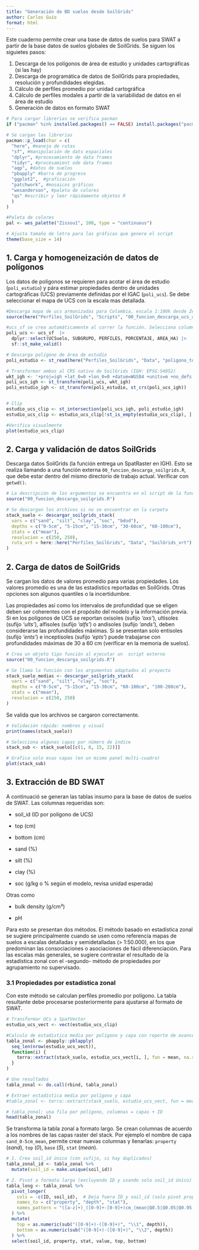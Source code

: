 ```yaml
---
title: "Generación de BD suelos desde SoilGrids"
author: Carlos Guío
format: html
---
```


Este cuaderno permite crear una base de datos de suelos para SWAT a partir de la base datos de suelos globales de SoilGrids. Se siguen los siguietes pasos:

1. Descarga de los polígonos de área de estudio y unidades cartográficas (si las hay)
2. Descarga de programática de datos de SoilGrids para propiedades, resolución y profundidades elegidas.
3. Cálculo de perfiles promedio por unidad cartográfica
4. Cálculo de perfiles modales a partir de la variabilidad de datos en el área de estudio
5. Generación de datos en formato SWAT


```r

# Para cargar librerias se verifica pacman
if ("pacman" %in% installed.packages() == FALSE) install.packages("pacman")

# Se cargan las librerias
pacman::p_load(char = c(
  "here", #manejo de rutas
  "sf", #manipulación de dats espaciales
  "dplyr", #procesamiento de data frames
  "tidyr", #procesamient ode data frames
  "aqp", #datos de suelos
  "pbapply" #barra de progreso
  "ggplot2",  #graficación
  "patchwork", #mosaicos gráficos
  "wesanderson", #paleta de colores
  "qs" #escribir y leer rápidamente objetos R
  )
)

#Paleta de colores
pal <- wes_palette("Zissou1", 100, type = "continuous")

# Ajusta tamaño de letra para las gráficas que genere el script
theme(base_size = 14)

```


## 1. Carga y homogeneización de datos de polígonos

Los datos de polígonos se requieren para acotar el área de estudio (`poli_estudio`) y pára estimar propiedades dentro de unidades cartográficas (UCS) previamente definidas por el IGAC (`poli_ucs`). Se debe seleccionar el mapa de UCS con la escala mas detallada.

```r

#Descarga mapa de ucs armonizadas para Colombia, escala 1:100k desde Zenodo
source(here("Perfiles_SoilGrids", "Scripts", "00_funcion_descarga_ucs_armonizadas_gpkg.R"), encoding = "UTF-8")

#ucs_sf se crea automáticamente al correr la función. Selecciona columnas y filas relevantes
poli_ucs <- ucs_sf  |>
  dplyr::select(UCSuelo, SUBGRUPO, PERFILES, PORCENTAJE, AREA_HA) |>
  sf::st_make_valid()

# Descarga polígono de área de estudio
poli_estudio <- st_read(here("Perfiles_SoilGrids", "Data", "poligono_tocaima.geojson"))

# Transformar ambos al CRS nativo de SoilGrids (IGH: EPSG:54052)
wkt_igh <- '+proj=igh +lat_0=0 +lon_0=0 +datum=WGS84 +units=m +no_defs'
poli_ucs_igh <- st_transform(poli_ucs, wkt_igh)
poli_estudio_igh <- st_transform(poli_estudio, st_crs(poli_ucs_igh))


# Clip
estudio_ucs_clip <- st_intersection(poli_ucs_igh, poli_estudio_igh)
estudio_ucs_clip <- estudio_ucs_clip[!st_is_empty(estudio_ucs_clip), ]

#Verifica visualmente
plot(estudio_ucs_clip)

```

## 2. Carga y validación de datos SoilGrids

Descarga datos SoilGrids (la función entrega un SpatRaster en IGH). Esto se realiza llamando a una función externa `00_funcion_descarga_soilgrids.R`, que debe estar dentro del mismo directorio de trabajo actual. Verificar con `getwd()`.

```r

# La descripción de los argumentos se encuentra en el script de la función
source("00_funcion_descarga_soilgrids.R")

# Se descargan los archivos si no se encuentrar en la carpeta
stack_suelo <- descargar_soilgrids_stack(
  vars = c("sand", "silt", "clay", "soc", "bdod"),
  depths = c("0-5cm", "5-15cm", "15-30cm", "30-60cm", "60-100cm"),
  stats = c("mean"),
  resolucion = c(250, 250),
  ruta_vrt = here::here("Perfiles_SoilGrids", "Data", "SoilGrids_vrt") #para guardar los archivos
)

```


## 2. Carga de datos de SoilGrids

Se cargan los datos de valores promedio para varias propiedades. Los valores promedio es una de las estadístics reportadas en SoilGrids. Otras opciones son algunos quantiles o la incertidumbre. 

Las propiedades así como los intervalos de profundidad que se eligen deben ser coherentes con el propósito del modelo y la información previa. Si en los polígonos de UCS se reportan oxisoles (sufijo *'oxs'*), ultisoles (sufijo *'ults'*), alfisoles (sufijo *'alfs'*) o andisoles (sufijo *'ands'*), deben considerarse las profundidades máximas. Si se presentan solo entisoles (sufijo *'ents'*) e inceptisoles (sufijo *'epts'*) puede trabajarse con profundidades máximas de 30 a 60 cm (verificar en la memoria de suelos). 

```r

# Crea un objeto tipo función al ejecutar un  script externo
source("00_funcion_descarga_soilgrids.R")

# Se llama la función con los argumentos adaptados al proyecto
stack_suelo_medias <- descargar_soilgrids_stack(
  vars = c("sand", "silt", "clay", "soc"),
  depths = c("0-5cm", "5-15cm", "15-30cm", "60-100cm", "100-200cm"),
  stats = c("mean"),
  resolucion = c(250, 250)
)

```

Se valida que los archivos se cargaron correctamente. 

```r

# Validación rápida: nombres y visual
print(names(stack_suelo))

# Selecciona algunas capas por número de índice
stack_sub <- stack_suelo[[c(1, 8, 15, 22)]]

# Grafica solo esas capas (en un mismo panel multi-cuadro)
plot(stack_sub)

```


## 3. Extracción de BD SWAT

A continuació se generan las tablas insumo para la base de datos de suelos de SWAT. Las columnas requeridas son:

* soil_id (ID por polígono de UCS)

* top (cm)

* bottom (cm)

* sand (%)

* silt (%)

* clay (%)

* soc (g/kg o % según el modelo, revisa unidad esperada)

Otras como 

* bulk density (g/cm³)

* pH

Para esto se presentan dos métodos. El método basado en estadística zonal se sugiere principalmente cuando se usen como referencia mapas de suelos a escalas detalladas y semidetalladas (> 1:50.000), en los que predominan las consociaciones o asociaciones de fácil diferenciación. Para las escalas más generales, se sugiere contrastar el resultado de la estadística zonal con el -segundo- método de propiedades por agrupamiento no supervisado.

### 3.1 Propiedades por estadística zonal 


Con este método se calculan perfiles promedio por polígono. La tabla resultante debe procesarse posteriormente para ajustarse al formato de SWAT.

```r

# Transformar UCs a SpatVector
estudio_ucs_vect <- vect(estudio_ucs_clip)

#Calculo de estadistica media por polígono y capa con reporte de avance
tabla_zonal <- pbapply::pblapply(
  seq_len(nrow(estudio_ucs_vect)),
  function(i) {
    terra::extract(stack_suelo, estudio_ucs_vect[i, ], fun = mean, na.rm = TRUE)
  }
)

# Une resultados
tabla_zonal <- do.call(rbind, tabla_zonal)

# Extraer estadística media por polígono y capa
#tabla_zonal <- terra::extract(stack_suelo, estudio_ucs_vect, fun = mean, na.rm = TRUE)

# tabla_zonal: una fila por polígono, columnas = capas + ID
head(tabla_zonal)


```

Se transforma la tabla zonal a formato largo. Se crean columnas de acuerdo a los nombres de las capas raster del stack. Por ejemplo el nombre de capa `sand_0-5cm_mean`, permite crear nuevas columnas y llenarlas: `property` (*sand*), `top` (*0*), `base` (*5*), `stat` (*mean*).

```r

# 1. Crea soil_id único (con sufijo, si hay duplicados)
tabla_zonal_id <- tabla_zonal %>%
  mutate(soil_id = make.unique(soil_id))

# 2. Pivot a formato largo (excluyendo ID y usando solo soil_id único)
tabla_long <- tabla_zonal %>%
  pivot_longer(
    cols = -c(ID, soil_id),  # Deja fuera ID y soil_id (solo pivot propiedades)
    names_to = c("property", "depth", "stat"),
    names_pattern = "([a-z]+)_([0-9]+-[0-9]+)cm_(mean|Q0.5|Q0.05|Q0.95|uncertainty)"
  ) %>%
  mutate(
    top = as.numeric(sub("([0-9]+)-([0-9]+)", "\\1", depth)),
    bottom = as.numeric(sub("([0-9]+)-([0-9]+)", "\\2", depth))
  ) %>%
  select(soil_id, property, stat, value, top, bottom)

```



